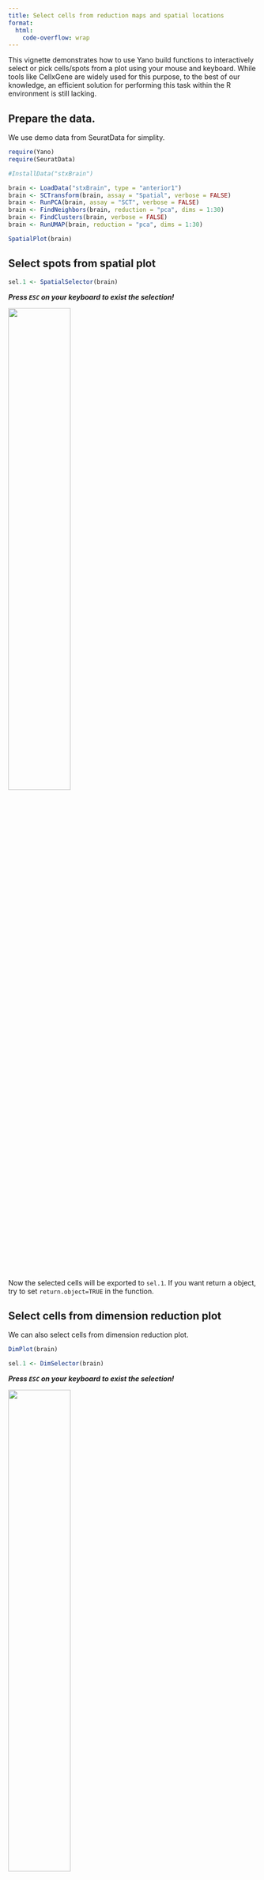```yaml
---
title: Select cells from reduction maps and spatial locations
format:
  html:
    code-overflow: wrap
---
```


This vignette demonstrates how to use Yano build functions to interactively select or pick cells/spots from a plot using your mouse and keyboard. While tools like CellxGene are widely used for this purpose, to the best of our knowledge, an efficient solution for performing this task within the R environment is still lacking.

## Prepare the data.
We use demo data from SeuratData for simplity.

```r
require(Yano)
require(SeuratData)

#InstallData("stxBrain")

brain <- LoadData("stxBrain", type = "anterior1")
brain <- SCTransform(brain, assay = "Spatial", verbose = FALSE)
brain <- RunPCA(brain, assay = "SCT", verbose = FALSE)
brain <- FindNeighbors(brain, reduction = "pca", dims = 1:30)
brain <- FindClusters(brain, verbose = FALSE)
brain <- RunUMAP(brain, reduction = "pca", dims = 1:30)

SpatialPlot(brain)
```

## Select spots from spatial plot
```r
sel.1 <- SpatialSelector(brain)
```
***Press `ESC` on your keyboard to exist the selection!***

![](spatial_selector.gif){width=50%}


Now the selected cells will be exported to `sel.1`. If you want return a object, try to set `return.object=TRUE` in the function.


## Select cells from dimension reduction plot

We can also select cells from dimension reduction plot.
```r
DimPlot(brain)
```

```r
sel.1 <- DimSelector(brain)
```

***Press `ESC` on your keyboard to exist the selection!***

![](dim_selector.gif){width=50%}

## Select cells based on a feature expression
```r
FeaturePlot(brain, features = c('Ttr'), order=TRUE)
```

```r
FeatureSelector(brain, feature = c('Ttr'), order=TRUE)
```

Please note in `FeatureSelector()` only one feature is support at each selection. Therefore, I designed the parameter `feature` instead of orignal `features` here.

![](feature_selector.gif){width=50%}


## Select cells from Image-based spatial data

Here we will use 10x Genomics Xenium data, generated from [Seurat's tutorial](https://satijalab.org/seurat/articles/seurat5_spatial_vignette_2).
```r
xenium.obj <- readRDS("xenium.rds")
ImageDimPlot(xenium.obj, border.color = "white", border.size = 0.1, cols = "polychrome")
```

```r
ImageDimSelector(xenium.obj, border.color = "white", border.size = 0.1)
```
![](image_selector.gif){width=80%}


## Generate 2D concave hull of selected region

In spatial transcriptomics, it is sometimes necessary to manually define capsule or membrane regions, as these areas are often thin, mixed with neighboring cells, and difficult to identify accurately. Manually specifying these regions can be beneficial for downstream analyses, where precise spatial organization of cells is critical for understanding tissue architecture and functional gradients.

```r
sel <- SpatialConcaveHull(brain)
```

![](concave_selector.gif){width=50%}


## Questions?

If you have any questions regarding this vignette, the usage of Yano or suggestions, please feel free to report them through the [discussion forum](https://github.com/shiquan/Yano/discussions).


```r
sessionInfo()
```
